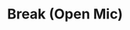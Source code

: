 ---
title: "Break (Open Mic)"
eventDate: 2021-11-18T12:20:00
startHour: 12h20
endHour: 13h
type: break
---